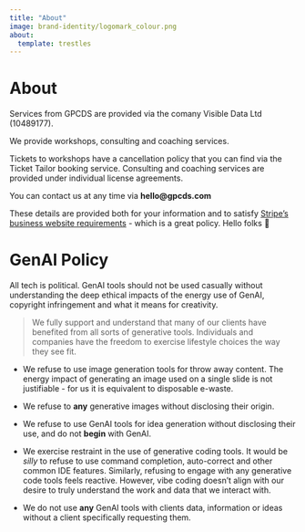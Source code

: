 ```yaml
---
title: "About"
image: brand-identity/logomark_colour.png
about:
  template: trestles
---
```


# About

Services from GPCDS are provided via the comany Visible Data Ltd (10489177).

We provide workshops, consulting and coaching services.

Tickets to workshops have a cancellation policy that you can find via the Ticket Tailor booking service. Consulting and coaching services are provided under individual license agreements.

You can contact us at any time via **hello@gpcds.com**

These details are provided both for your information and to satisfy [Stripe's business website requirements](https://support.stripe.com/questions/business-website-for-account-activation-faq) - which is a great policy. Hello folks 👋

# GenAI Policy

All tech is political. GenAI tools should not be used casually without understanding the deep ethical impacts of the energy use of GenAI, copyright infringement and what it means for creativity.

> We fully support and understand that many of our clients have benefited from all sorts of generative tools. Individuals and companies have the freedom to exercise lifestyle choices the way they see fit.

- We refuse to use image generation tools for throw away content. The energy impact of generating an image used on a single slide is not justifiable - for us it is equivalent to disposable e-waste.

- We refuse to **any** generative images without disclosing their origin.

- We refuse to use GenAI tools for idea generation without disclosing their use, and do not **begin** with GenAI.

- We exercise restraint in the use of generative coding tools. It would be *silly* to refuse to use command completion, auto-correct and other common IDE features. Similarly, refusing to engage with any generative code tools feels reactive. However, vibe coding doesn't align with our desire to truly understand the work and data that we interact with.

- We do not use **any** GenAI tools with clients data, information or ideas without a client specifically requesting them.
